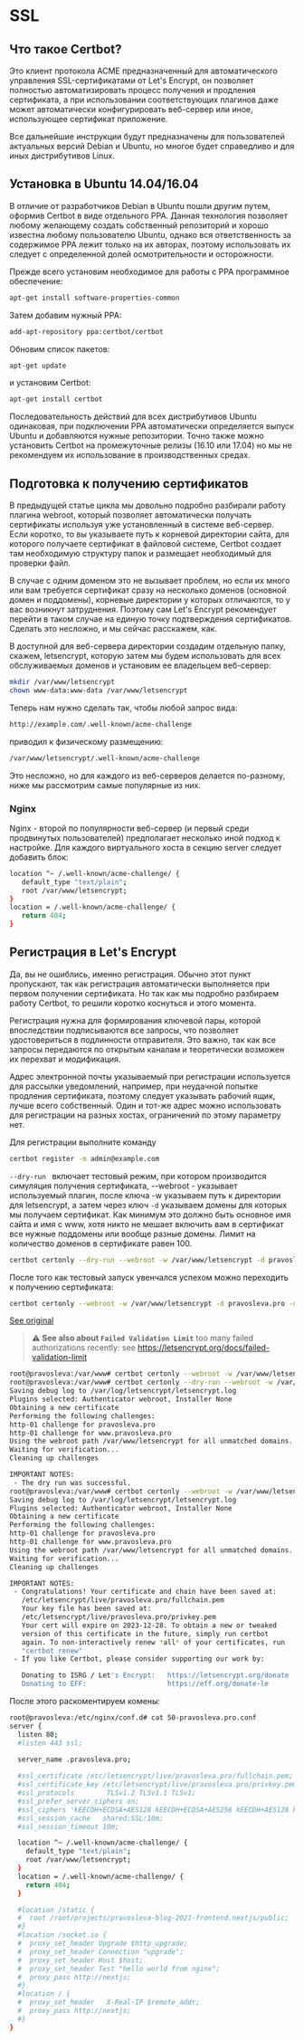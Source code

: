 # SSL

## Что такое Certbot?
Это клиент протокола ACME предназначенный для автоматического управления SSL-сертификатами от Let's Encrypt, он позволяет полностью автоматизировать процесс получения и продления сертификата, а при использовании соответствующих плагинов даже может автоматически конфигурировать веб-сервер или иное, использующее сертификат приложение.

Все дальнейшие инструкции будут предназначены для пользователей актуальных версий Debian и Ubuntu, но многое будет справедливо и для иных дистрибутивов Linux.

## Установка в Ubuntu 14.04/16.04

В отличие от разработчиков Debian в Ubuntu пошли другим путем, оформив Certbot в виде отдельного PPA. Данная технология позволяет любому желающему создать собственный репозиторий и хорошо известна любому пользователю Ubuntu, однако вся ответственность за содержимое PPA лежит только на их авторах, поэтому использовать их следует с определенной долей осмотрительности и осторожности.

Прежде всего установим необходимое для работы с PPA программное обеспечение:

```bash
apt-get install software-properties-common
```

Затем добавим нужный PPA:
```bash
add-apt-repository ppa:certbot/certbot
```

Обновим список пакетов:
```bash
apt-get update
```

и установим Certbot:
```bash
apt-get install certbot
```

Последовательность действий для всех дистрибутивов Ubuntu одинаковая, при подключении PPA автоматически определяется выпуск Ubuntu и добавляются нужные репозитории. Точно также можно установить Certbot на промежуточные релизы (16.10 или 17.04) но мы не рекомендуем их использование в производственных средах.

## Подготовка к получению сертификатов

В предыдущей статье цикла мы довольно подробно разбирали работу плагина webroot, который позволяет автоматически получать сертификаты используя уже установленный в системе веб-сервер. Если коротко, то вы указываете путь к корневой директории сайта, для которого получаете сертификат в файловой системе, Certbot создает там необходимую структуру папок и размещает необходимый для проверки файл.

В случае с одним доменом это не вызывает проблем, но если их много или вам требуется сертификат сразу на несколько доменов (основной домен и поддомены), корневые директории у которых отличаются, то у вас возникнут затруднения. Поэтому сам Let's Encrypt рекомендует перейти в таком случае на единую точку подтверждения сертификатов. Сделать это несложно, и мы сейчас расскажем, как.

В доступной для веб-сервера директории создадим отдельную папку, скажем, letsencrypt, которую затем мы будем использовать для всех обслуживаемых доменов и установим ее владельцем веб-сервер:

```bash
mkdir /var/www/letsencrypt
chown www-data:www-data /var/www/letsencrypt
```
Теперь нам нужно сделать так, чтобы любой запрос вида:
```bash
http://example.com/.well-known/acme-challenge
```

приводил к физическому размещению:
```bash
/var/www/letsencrypt/.well-known/acme-challenge
```
Это несложно, но для каждого из веб-серверов делается по-разному, ниже мы рассмотрим самые популярные из них.

### Nginx

Nginx - второй по популярности веб-сервер (и первый среди продвинутых пользователей) предполагает несколько иной подход к настройке. Для каждого виртуального хоста в секцию server следует добавить блок:
```bash
location ^~ /.well-known/acme-challenge/ {
   default_type "text/plain";
   root /var/www/letsencrypt;
}
location = /.well-known/acme-challenge/ {
   return 404;
}
```

## Регистрация в Let's Encrypt

Да, вы не ошиблись, именно регистрация. Обычно этот пункт пропускают, так как регистрация автоматически выполняется при первом получении сертификата. Но так как мы подробно разбираем работу Certbot, то решили коротко коснуться и этого момента.

Регистрация нужна для формирования ключевой пары, которой впоследствии подписываются все запросы, что позволяет удостовериться в подлинности отправителя. Это важно, так как все запросы передаются по открытым каналам и теоретически возможен их перехват и модификация.

Адрес электронной почты указываемый при регистрации используется для рассылки уведомлений, например, при неудачной попытке продления сертификата, поэтому следует указывать рабочий ящик, лучше всего собственный. Один и тот-же адрес можно использовать для регистрации на разных хостах, ограничений по этому параметру нет.

Для регистрации выполните команду
```bash
certbot register -m admin@example.com
```

`--dry-run ` включает тестовый режим, при котором производится симуляция получения сертификата, --webroot - указывает используемый плагин, после ключа -w указываем путь к директории для letsencrypt, а затем через ключ `-d` указываем домены для которых мы получаем сертификат. Как минимум это должно быть основное имя сайта и имя c www, хотя никто не мешает включить вам в сертификат все нужные поддомены или вообще разные домены. Лимит на количество доменов в сертификате равен 100.
```bash
certbot certonly --dry-run --webroot -w /var/www/letsencrypt -d pravosleva.pro -d www.pravosleva.pro
```

После того как тестовый запуск увенчался успехом можно переходить к получению сертификата:

```bash
certbot certonly --webroot -w /var/www/letsencrypt -d pravosleva.pro -d www.pravosleva.pro
```

[See original](https://interface31.ru/tech_it/2017/04/poluchaem-sertifikaty-lets-encrypt-pri-pomoshhi-certbot.html)

> **⚠️ See also about `Failed Validation Limit`**
> too many failed authorizations recently: see https://letsencrypt.org/docs/failed-validation-limit

```bash
root@pravosleva:/var/www# certbot certonly --webroot -w /var/www/letsencrypt -d pravosleva.pro -d www.pravosleva.pro^C
root@pravosleva:/var/www# certbot certonly --dry-run --webroot -w /var/www/letsencrypt -d pravosleva.pro -d www.pravosleva.pro
Saving debug log to /var/log/letsencrypt/letsencrypt.log
Plugins selected: Authenticator webroot, Installer None
Obtaining a new certificate
Performing the following challenges:
http-01 challenge for pravosleva.pro
http-01 challenge for www.pravosleva.pro
Using the webroot path /var/www/letsencrypt for all unmatched domains.
Waiting for verification...
Cleaning up challenges

IMPORTANT NOTES:
 - The dry run was successful.
root@pravosleva:/var/www# certbot certonly --webroot -w /var/www/letsencrypt -d pravosleva.pro -d www.pravosleva.pro
Saving debug log to /var/log/letsencrypt/letsencrypt.log
Plugins selected: Authenticator webroot, Installer None
Obtaining a new certificate
Performing the following challenges:
http-01 challenge for pravosleva.pro
http-01 challenge for www.pravosleva.pro
Using the webroot path /var/www/letsencrypt for all unmatched domains.
Waiting for verification...
Cleaning up challenges

IMPORTANT NOTES:
 - Congratulations! Your certificate and chain have been saved at:
   /etc/letsencrypt/live/pravosleva.pro/fullchain.pem
   Your key file has been saved at:
   /etc/letsencrypt/live/pravosleva.pro/privkey.pem
   Your cert will expire on 2023-12-28. To obtain a new or tweaked
   version of this certificate in the future, simply run certbot
   again. To non-interactively renew *all* of your certificates, run
   "certbot renew"
 - If you like Certbot, please consider supporting our work by:

   Donating to ISRG / Let's Encrypt:   https://letsencrypt.org/donate
   Donating to EFF:                    https://eff.org/donate-le
```

После этого раскоментируем комены:
```bash
root@pravosleva:/etc/nginx/conf.d# cat 50-pravosleva.pro.conf 
server {
  listen 80;
  #listen 443 ssl;

  server_name .pravosleva.pro;
  
  #ssl_certificate /etc/letsencrypt/live/pravosleva.pro/fullchain.pem;
  #ssl_certificate_key /etc/letsencrypt/live/pravosleva.pro/privkey.pem;
  #ssl_protocols        TLSv1.2 TLSv1.1 TLSv1;
  #ssl_prefer_server_ciphers on;
  #ssl_ciphers 'kEECDH+ECDSA+AES128 kEECDH+ECDSA+AES256 kEECDH+AES128 kEECDH+AES256 kEDH+AES128 kEDH+AES256 DES-CBC3-SHA +SHA !aNULL !eNULL !LOW !MD5 !EXP !DSS !PSK !SRP !kECDH !CAMELLIA !RC4 !SEED';
  #ssl_session_cache   shared:SSL:10m;
  #ssl_session_timeout 10m;

  location ^~ /.well-known/acme-challenge/ {
    default_type "text/plain";
    root /var/www/letsencrypt;
  }
  location = /.well-known/acme-challenge/ {
    return 404;
  }

  #location /static {
  #  root /root/projects/pravosleva-blog-2021-frontend.nextjs/public;
  #}
  #location /socket.io {
  #  proxy_set_header Upgrade $http_upgrade;
  #  proxy_set_header Connection "upgrade";
  #  proxy_set_header Host $host;
  #  proxy_set_header Test "hello world from nginx";
  #  proxy_pass http://nextjs;
  #}
  #location / {
  #  proxy_set_header   X-Real-IP $remote_addr;
  #  proxy_pass http://nextjs;
  #}
}
```
